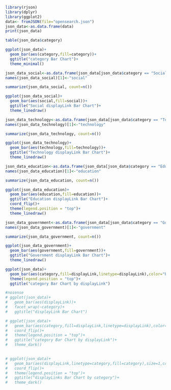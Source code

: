 ```{r}
library(rjson)
library(dplyr)
library(ggplot2)
data<- fromJSON(file="opensearch.json")
json_data<-as.data.frame(data)
print(json_data)
```

```{r}
table(json_data$category)

ggplot(json_data)+
  geom_bar(aes(category,fill=category))+
  ggtitle("category Bar Chart")+
  theme_minimal()
```

```{r}
json_data_social<-as.data.frame(json_data[json_data$category == "Social", 2])
names(json_data_social)[1]<-"social"

summarize(json_data_social, count=n())

ggplot(json_data_social)+
  geom_bar(aes(social,fill=social))+
  ggtitle("Social displayLink Bar Chart")+
  theme_linedraw()
```


```{r}
json_data_technology<-as.data.frame(json_data[json_data$category == "Technology", 2])
names(json_data_technology)[1]<-"technology"

summarize(json_data_technology, count=n())

ggplot(json_data_technology)+
  geom_bar(aes(technology,fill=technology))+
  ggtitle("Technology displayLink Bar Chart")+
  theme_linedraw()
```

```{r}
json_data_education<-as.data.frame(json_data[json_data$category == "Education", 2])
names(json_data_education)[1]<-"education"

summarize(json_data_education, count=n())

ggplot(json_data_education)+
  geom_bar(aes(education,fill=education))+
  ggtitle("Education displayLink Bar Chart")+
  coord_flip()+
  theme(legend.position = "top")+
  theme_linedraw()
```

```{r}
json_data_government<-as.data.frame(json_data[json_data$category == "Government", 2])
names(json_data_government)[1]<-"government"

summarize(json_data_government, count=n())

ggplot(json_data_government)+
  geom_bar(aes(government,fill=government))+
  ggtitle("Government displayLink Bar Chart")+
  theme_linedraw()
```

```{r}
ggplot(json_data)+
  geom_bar(aes(category,fill=displayLink,linetype=displayLink),color="black", size=1,position=position_dodge())+
  theme(legend.position = "top")+
  ggtitle("category Bar Chart by displayLink")
```

```{r}
#nosense
# ggplot(json_data)+
#   geom_bar(aes(displayLink))+
#   facet_wrap(~category)+
#   ggtitle("displayLink Bar Chart")
```

```{r}
# ggplot(json_data)+
#   geom_bar(aes(category,fill=displayLink,linetype=displayLink),color="black", size=1, position = position_stack(reverse = TRUE))+
#   coord_flip()+
#   theme(legend.position = "top")+
#   ggtitle("category Bar Chart by displayLink")+
#   theme_dark()
  
```

```{r}
# ggplot(json_data)+
#   geom_bar(aes(displayLink,linetype=category,fill=category),size=1,color="black", position = position_stack(reverse = TRUE))+
#   coord_flip()+
#   theme(legend.position = "top")+
#   ggtitle("displayLinks Bar Chart by category")+
#   theme_dark()
```




